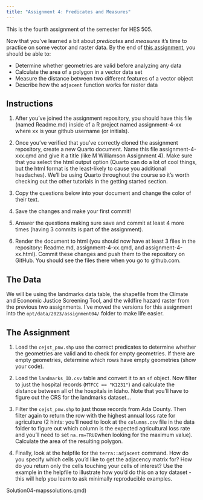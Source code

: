 ```yaml
---
title: "Assignment 4: Predicates and Measures"
---
```


This is the fourth assignment of the semester for HES 505.

Now that you've learned a bit about _predicates_ and _measures_ it's time to practice on some vector and raster data.
By the end of [this assignment](https://classroom.github.com/a/J9CXxWr2), you should be able to:

* Determine whether geometries are valid before analyzing any data
* Calculate the area of a polygon in a vector data set
* Measure the distance between two different features of a vector object
* Describe how the `adjacent` function works for raster data

## Instructions

1. After you've joined the assignment repository, you should have this file (named Readme.md) inside of a R project named assignment-4-xx where xx is your github username (or initials).

2. Once you've verified that you've correctly cloned the assignment repository, create a new Quarto document. Name this file assignment-4-xxx.qmd and give it a title (like M Williamson Assignment 4). Make sure that you select the html output option (Quarto can do a lot of cool things, but the html format is the least-likely to cause you additional headaches). We'll be using Quarto throughout the course so it's worth checking out the other tutorials in the getting started section.

3. Copy the questions below into your document and change the color of their text.

4. Save the changes and make your first commit!

5. Answer the questions making sure save and commit at least 4 more times (having 3 commits is part of the assignment).

6. Render the document to html (you should now have at least 3 files in the repository: Readme.md, assignment-4-xx.qmd, and assignment-4-xx.html). Commit these changes and push them to the repository on GitHub. You should see the files there when you go to github.com.

## The Data

We will be using the landmarks data table, the shapefile from the Climate and Economic Justice Screening Tool, and the wildfire hazard raster from the previous two assignments. I've moved the versions for this assignment into the `opt/data/2023/assignment04/` folder to make life easier. 

## The Assignment

1. Load the `cejst_pnw.shp` use the correct predicates to determine whether the geometries are valid and to check for empty geometries. If there are empty geometries, determine which rows have empty geometries (show your code).

2. Load the `landmarks_ID.csv` table and convert it to an `sf` object. Now filter to just the hospital records (`MTFCC == "K1231"`) and calculate the distance between all of the hospitals in Idaho. Note that you'll have to figure out the CRS for the landmarks dataset...

3. Filter the `cejst_pnw.shp` to just those records from Ada County. Then filter again to return the row with the highest annual loss rate for agriculture (2 hints: you'll need to look at the `columns.csv` file in the data folder to figure out which column is the expected agricultural loss rate and you'll need to set `na.rm=TRUE`when looking for the maximum value). Calculate the area of the resulting polygon.

4. Finally, look at the helpfile for the `terra::adjacent` command. How do you specify which cells you'd like to get the adjacency matrix for? How do you return only the cells touching your cells of interest? Use the example in the helpfile to illustrate how you'd do this on a toy dataset - this will help you learn to ask minimally reproducible examples.

:::{.callout-note}
Solution04-mapssolutions.qmd)
:::